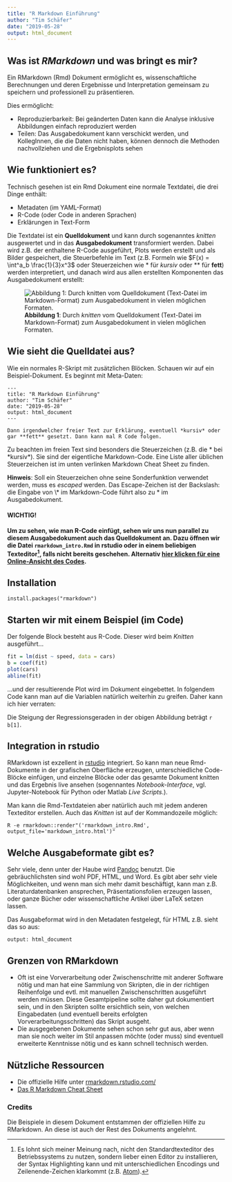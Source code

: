 ```yaml
---
title: "R Markdown Einführung"
author: "Tim Schäfer"
date: "2019-05-28"
output: html_document
---
```


## Was ist *RMarkdown* und was bringt es mir?

Ein RMarkdown (Rmd) Dokument ermöglicht es, wissenschaftliche Berechnungen und deren Ergebnisse und Interpretation gemeinsam zu speichern und professionell zu präsentieren.

Dies ermöglicht:

* Reproduzierbarkeit: Bei geänderten Daten kann die Analyse inklusive Abbildungen einfach reproduziert werden
* Teilen: Das Ausgabedokument kann verschickt werden, und KollegInnen, die die Daten nicht haben, können dennoch die Methoden nachvollziehen und die Ergebnisplots sehen

## Wie funktioniert es?

Technisch gesehen ist ein Rmd Dokument eine normale Textdatei, die drei Dinge enthält:

* Metadaten (im YAML-Format)
* R-Code (oder Code in anderen Sprachen)
* Erklärungen in Text-Form

Die Textdatei ist ein **Quelldokument** und kann durch sogenanntes *knitten* ausgewertet und in das **Ausgabedokument** transformiert werden. Dabei wird z.B. der enthaltene R-Code ausgeführt, Plots werden erstellt und als Bilder gespeichert, die Steuerbefehle im Text (z.B. Formeln wie $F(x) = \int^a_b \frac{1}{3}x^3$ oder Steuerzeichen wie \* für *kursiv* oder \*\* für **fett**) werden interpretiert, und danach wird aus allen erstellten Komponenten das Ausgabedokument erstellt:


![**Abbildung 1**: Durch *knitten* vom Quelldokument (Text-Datei im Markdown-Format) zum Ausgabedokument in vielen möglichen Formaten.](doc_to_output.png)

## Wie sieht die Quelldatei aus?

Wie ein normales R-Skript mit zusätzlichen Blöcken. Schauen wir auf ein Beispiel-Dokument. Es beginnt mit Meta-Daten:

    ---
    title: "R Markdown Einführung"
    author: "Tim Schäfer"
    date: "2019-05-28"
    output: html_document
    ---

    Dann irgendwelcher freier Text zur Erklärung, eventuell *kursiv* oder gar **fett** gesetzt. Dann kann mal R Code folgen.


Zu beachten im freien Text sind besonders die Steuerzeichen (z.B. die \* bei \*kursiv\*). Sie sind der eigentliche Markdown-Code. Eine Liste aller üblichen Steuerzeichen ist im unten verlinken Markdown Cheat Sheet zu finden.

**Hinweis**: Soll ein Steuerzeichen ohne seine Sonderfunktion verwendet werden, muss es *escaped* werden. Das Escape-Zeichen ist der Backslash: die Eingabe von \\\* im Markdown-Code führt also zu \* im Ausgabedokument.


#### WICHTIG!

**Um zu sehen, wie man R-Code einfügt, sehen wir uns nun parallel zu diesem Ausgabedokument auch das Quelldokument an. Dazu öffnen wir die Datei `rmarkdown_intro.Rmd` in rstudio oder in einem beliebigen Texteditor[^1], falls nicht bereits geschehen. Alternativ [hier klicken für eine Online-Ansicht des Codes](https://github.com/dfsp-spirit/reproducible_science/blob/master/rmarkdown_intro/rmarkdown_intro.Rmd).**


## Installation

    install.packages("rmarkdown")
    

## Starten wir mit einem Beispiel (im Code)

Der folgende Block besteht aus R-Code. Dieser wird beim *Knitten* ausgeführt...

```r
fit = lm(dist ~ speed, data = cars)
b = coef(fit)
plot(cars)
abline(fit)
```

...und der resultierende Plot wird im Dokument eingebettet. In folgendem Code kann man auf die Variablen natürlich weiterhin zu greifen. Daher kann ich hier verraten:

Die Steigung der Regressionsgeraden in der obigen Abbildung beträgt `r b[1]`.

## Integration in rstudio

RMarkdown ist exzellent in [rstudio](https://rstudio.com/) integriert. So kann man neue Rmd-Dokumente in der grafischen Oberfläche erzeugen, unterschiedliche Code-Blöcke einfügen, und einzelne Blöcke oder das gesamte Dokument knitten und das Ergebnis live ansehen (sogennantes *Notebook-Interface*, vgl. Jupyter-Notebook für Python oder Matlab *Live Scripts*.).

Man kann die Rmd-Textdateien aber natürlich auch mit jedem anderen Texteditor erstellen. Auch das *Knitten* ist auf der Kommandozeile möglich:

`R -e rmarkdown::render"('rmarkdown_intro.Rmd', output_file='markdown_intro.html')"`


## Welche Ausgabeformate gibt es?

Sehr viele, denn unter der Haube wird [Pandoc](https://pandoc.org/) benutzt. Die gebräuchlichsten sind wohl PDF, HTML, und Word. Es gibt aber sehr viele Möglichkeiten, und wenn man sich mehr damit beschäftigt, kann man z.B. Literaturdatenbanken ansprechen, Präsentationsfolien erzeugen lassen, oder ganze Bücher oder wissenschaftliche Artikel über LaTeX setzen lassen.

Das Ausgabeformat wird in den Metadaten festgelegt, für HTML z.B. sieht das so aus:

`output: html_document`

## Grenzen von RMarkdown


* Oft ist eine Vorverarbeitung oder Zwischenschritte mit anderer Software nötig und man hat eine Sammlung von Skripten, die in der richtigen Reihenfolge und evtl. mit manuellen Zwischenschritten ausgeführt werden müssen. Diese Gesamtpipeline sollte daher gut dokumentiert sein, und in den Skripten sollte ersichtlich sein, von welchen Eingabedaten (und eventuell bereits erfolgten Vorverarbeitungsschritten) das Skript ausgeht.
* Die ausgegebenen Dokumente sehen schon sehr gut aus, aber wenn man sie noch weiter im Stil anpassen möchte (oder muss) sind eventuell erweiterte Kenntnisse nötig und es kann schnell technisch werden.

## Nützliche Ressourcen

* Die offizielle Hilfe unter [rmarkdown.rstudio.com/](https://rmarkdown.rstudio.com/)
* [Das R Markdown Cheat Sheet](https://github.com/rstudio/cheatsheets/raw/master/rmarkdown-2.0.pdf)

### Credits

Die Beispiele in diesem Dokument entstammen der offiziellen Hilfe zu RMarkdown. An diese ist auch der Rest des Dokuments angelehnt.

[^1]: Es lohnt sich meiner Meinung nach, nicht den Standardtexteditor des Betriebssystems zu nutzen, sondern lieber einen Editor zu installieren, der Syntax Highlighting kann und mit unterschiedlichen Encodings und Zeilenende-Zeichen klarkommt (z.B. [Atom](https://atom.io/)).
